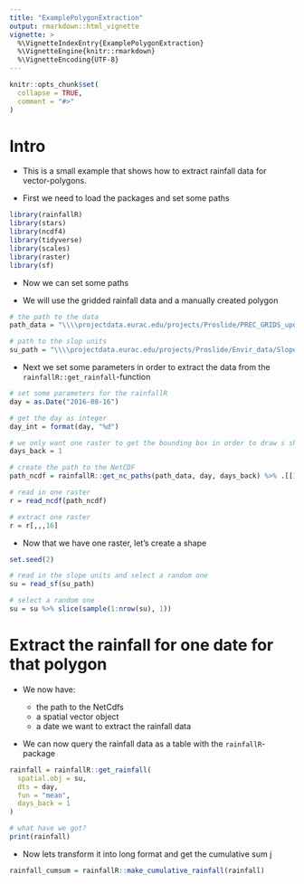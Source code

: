 ```yaml
---
title: "ExamplePolygonExtraction"
output: rmarkdown::html_vignette
vignette: >
  %\VignetteIndexEntry{ExamplePolygonExtraction}
  %\VignetteEngine{knitr::rmarkdown}
  %\VignetteEncoding{UTF-8}
---
```


```r
knitr::opts_chunk$set(
  collapse = TRUE,
  comment = "#>"
)
```

# Intro

- This is  a small example that shows how to extract rainfall data for vector-polygons. 

- First we need to load the packages and set some paths


```r
library(rainfallR)
library(stars)
library(ncdf4)
library(tidyverse)
library(scales)
library(raster)
library(sf)
```

- Now we can set some paths

- We will use the gridded rainfall data and a manually created polygon

```r
# the path to the data
path_data = "\\\\projectdata.eurac.edu/projects/Proslide/PREC_GRIDS_updated/"

# path to the slop units
su_path = "\\\\projectdata.eurac.edu/projects/Proslide/Envir_data/SlopeUnits/su_opt_16_TAA/su_16_TAA.shp"
```

- Next we set some parameters in order to extract the data from the `rainfallR::get_rainfall`-function

```r
# set some parameters for the rainfallR
day = as.Date("2016-08-16")

# get the day as integer
day_int = format(day, "%d")

# we only want one raster to get the bounding box in order to draw s shape
days_back = 1

# create the path to the NetCDF
path_ncdf = rainfallR::get_nc_paths(path_data, day, days_back) %>% .[[1]]

# read in one raster
r = read_ncdf(path_ncdf) 

# extract one raster
r = r[,,,16]
```

- Now that we have one raster, let's create a shape

```r
set.seed(2)

# read in the slope units and select a random one
su = read_sf(su_path)

# select a random one
su = su %>% slice(sample(1:nrow(su), 1))
```


# Extract the rainfall for one date for that polygon

- We now have:

  * the path to the NetCdfs
  * a spatial vector object
  * a date we want to extract the rainfall data

- We can now query the rainfall data as a table with the `rainfallR`-package

```r
rainfall = rainfallR::get_rainfall(
  spatial.obj = su,
  dts = day,
  fun = "mean",
  days_back = 1
)

# what have we got?
print(rainfall)
```


- Now lets transform it into long format and get the cumulative sum j

```r
rainfall_cumsum = rainfallR::make_cumulative_rainfall(rainfall)
```

